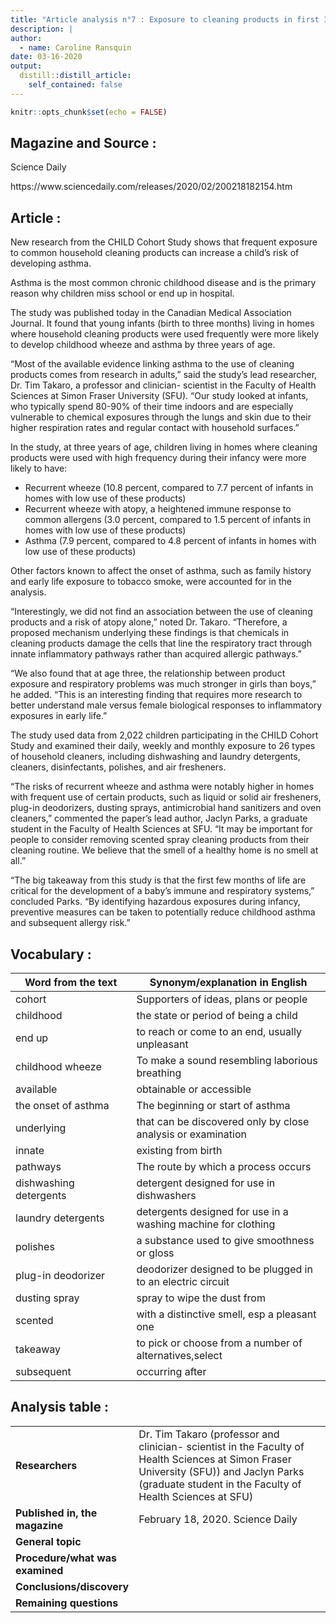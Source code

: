 ```yaml
---
title: "Article analysis n°7 : Exposure to cleaning products in first 3 months of life increases risk of childhood asthma"
description: |
author:
  - name: Caroline Ransquin
date: 03-16-2020
output:
  distill::distill_article:
    self_contained: false
---
```


```r
knitr::opts_chunk$set(echo = FALSE)
```

## Magazine and Source :

Science Daily 

https://www.sciencedaily.com/releases/2020/02/200218182154.htm

## Article :

New research from the CHILD Cohort Study shows that frequent exposure to common household cleaning products can increase a child's risk of developing asthma.

Asthma is the most common chronic childhood disease and is the primary reason why children miss school or end up in hospital.

The study was published today in the Canadian Medical Association Journal. It found that young infants (birth to three months) living in homes where household cleaning products were used frequently were more likely to develop childhood wheeze and asthma by three years of age.

"Most of the available evidence linking asthma to the use of cleaning products comes from research in adults," said the study's lead researcher, Dr. Tim Takaro, a professor and clinician- scientist in the Faculty of Health Sciences at Simon Fraser University (SFU). "Our study looked at infants, who typically spend 80-90% of their time indoors and are especially vulnerable to chemical exposures through the lungs and skin due to their higher respiration rates and regular contact with household surfaces."

In the study, at three years of age, children living in homes where cleaning products were used with high frequency during their infancy were more likely to have:

* Recurrent wheeze (10.8 percent, compared to 7.7 percent of infants in homes with low use of these products)
* Recurrent wheeze with atopy, a heightened immune response to common allergens (3.0 percent, compared to 1.5 percent of infants in homes with low use of these products)
* Asthma (7.9 percent, compared to 4.8 percent of infants in homes with low use of these products)

Other factors known to affect the onset of asthma, such as family history and early life exposure to tobacco smoke, were accounted for in the analysis.

"Interestingly, we did not find an association between the use of cleaning products and a risk of atopy alone," noted Dr. Takaro. "Therefore, a proposed mechanism underlying these findings is that chemicals in cleaning products damage the cells that line the respiratory tract through innate inflammatory pathways rather than acquired allergic pathways."

"We also found that at age three, the relationship between product exposure and respiratory problems was much stronger in girls than boys," he added. "This is an interesting finding that requires more research to better understand male versus female biological responses to inflammatory exposures in early life."

The study used data from 2,022 children participating in the CHILD Cohort Study and examined their daily, weekly and monthly exposure to 26 types of household cleaners, including dishwashing and laundry detergents, cleaners, disinfectants, polishes, and air fresheners.

"The risks of recurrent wheeze and asthma were notably higher in homes with frequent use of certain products, such as liquid or solid air fresheners, plug-in deodorizers, dusting sprays, antimicrobial hand sanitizers and oven cleaners," commented the paper's lead author, Jaclyn Parks, a graduate student in the Faculty of Health Sciences at SFU. "It may be important for people to consider removing scented spray cleaning products from their cleaning routine. We believe that the smell of a healthy home is no smell at all."

"The big takeaway from this study is that the first few months of life are critical for the development of a baby's immune and respiratory systems," concluded Parks. "By identifying hazardous exposures during infancy, preventive measures can be taken to potentially reduce childhood asthma and subsequent allergy risk."

## Vocabulary :

| Word from the text | Synonym/explanation in English |
|--------------------|--------------------------------|
|cohort|Supporters of ideas, plans or people|
|childhood|the state or period of being a child|
|end up|to reach or come to an end, usually unpleasant|
|childhood wheeze|To make a sound resembling laborious breathing|
|available |obtainable or accessible|
|the onset of asthma| The beginning or start of asthma|
|underlying|that can be discovered only by close analysis or examination|
|innate|existing from birth|
|pathways| The route by which a process occurs|
|dishwashing detergents|detergent designed for use in dishwashers|
|laundry detergents|detergents designed for use in a washing machine for clothing|
|polishes|a substance used to give smoothness or gloss|
|plug-in deodorizer|deodorizer designed to be plugged in to an electric circuit|
|dusting spray|spray to wipe the dust from|
|scented|with a distinctive smell, esp a pleasant one|
|takeaway|to pick or choose from a number of alternatives,select|
|subsequent|occurring after|

## Analysis table :

|                                   |                                                                                                                          |
| ----------------------------------| ------------------------------------------------------------------------------------------------------------------------|
|**Researchers**                |Dr. Tim Takaro (professor and clinician- scientist in the Faculty of Health Sciences at Simon Fraser University (SFU)) and Jaclyn Parks (graduate student in the Faculty of Health Sciences at SFU)|
|**Published in, the magazine** |February 18, 2020. Science Daily|
|**General topic**              ||
|**Procedure/what was examined**||
|**Conclusions/discovery**      ||
|**Remaining questions**        ||

